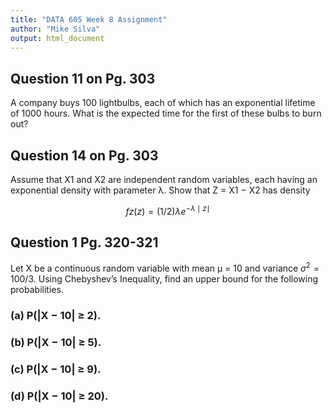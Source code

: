 ```yaml
---
title: "DATA 605 Week 8 Assignment"
author: "Mike Silva"
output: html_document
---
```


## Question 11 on Pg. 303

A company buys 100 lightbulbs, each of which has an exponential lifetime of
1000 hours. What is the expected time for the first of these bulbs to burn
out?

## Question 14 on Pg. 303

Assume that X1 and X2 are independent random variables, each having an
exponential density with parameter λ. Show that Z = X1 − X2 has density

$$fz(z)=(1/2)\lambda e ^{-\lambda \mid z \mid}$$

## Question 1 Pg. 320-321

 Let X be a continuous random variable with mean µ = 10 and variance
$\sigma^2 = 100/3$. Using Chebyshev’s Inequality, find an upper bound for the
following probabilities.

### (a) P(|X − 10| ≥ 2).



### (b) P(|X − 10| ≥ 5).



### (c) P(|X − 10| ≥ 9).



### (d) P(|X − 10| ≥ 20).


